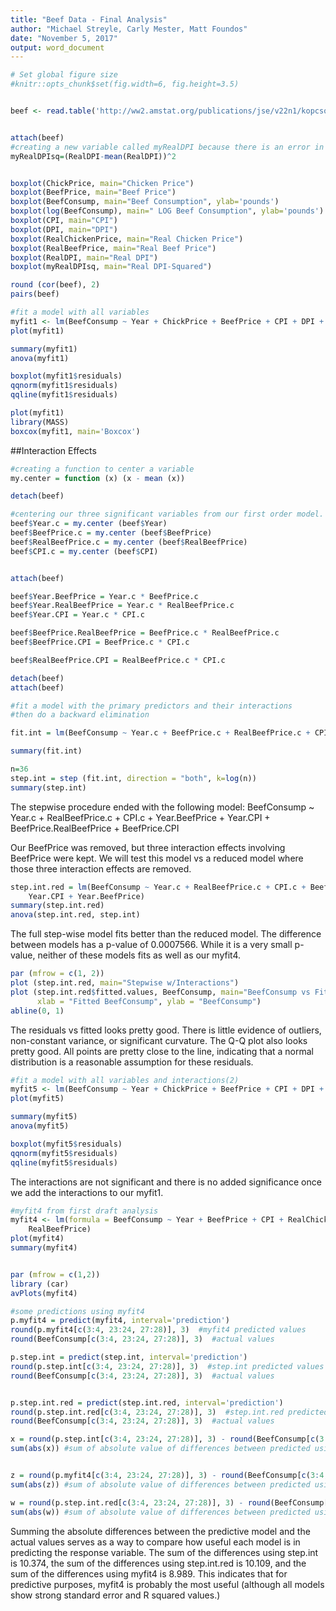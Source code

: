 ```yaml
---
title: "Beef Data - Final Analysis"
author: "Michael Streyle, Carly Mester, Matt Foundos"
date: "November 5, 2017"
output: word_document
---
```

  
```r
# Set global figure size
#knitr::opts_chunk$set(fig.width=6, fig.height=3.5) 


beef <- read.table('http://ww2.amstat.org/publications/jse/v22n1/kopcso/BeefDemand.txt', header = TRUE)


attach(beef)
#creating a new variable called myRealDPI because there is an error in X.RDPI.Mean..sq
myRealDPIsq=(RealDPI-mean(RealDPI))^2



```

```r
boxplot(ChickPrice, main="Chicken Price")
boxplot(BeefPrice, main="Beef Price")
boxplot(BeefConsump, main="Beef Consumption", ylab='pounds')
boxplot(log(BeefConsump), main=" LOG Beef Consumption", ylab='pounds')
boxplot(CPI, main="CPI")
boxplot(DPI, main="DPI")
boxplot(RealChickenPrice, main="Real Chicken Price")
boxplot(RealBeefPrice, main="Real Beef Price")
boxplot(RealDPI, main="Real DPI")
boxplot(myRealDPIsq, main="Real DPI-Squared")


```





```r
round (cor(beef), 2)
pairs(beef)


```




```r
#fit a model with all variables 
myfit1 <- lm(BeefConsump ~ Year + ChickPrice + BeefPrice + CPI + DPI + RealChickenPrice + RealBeefPrice + RealDPI + myRealDPIsq)
plot(myfit1)

summary(myfit1)
anova(myfit1)

boxplot(myfit1$residuals)
qqnorm(myfit1$residuals)
qqline(myfit1$residuals)

plot(myfit1)
library(MASS)
boxcox(myfit1, main='Boxcox')
```


##Interaction Effects

```r

#creating a function to center a variable
my.center = function (x) (x - mean (x))

detach(beef)

#centering our three significant variables from our first order model. Year, BeefPrice, and RealBeefPrice, and CPI since it is significant in our myFit4
beef$Year.c = my.center (beef$Year)
beef$BeefPrice.c = my.center (beef$BeefPrice)
beef$RealBeefPrice.c = my.center (beef$RealBeefPrice)
beef$CPI.c = my.center (beef$CPI)


attach(beef)

beef$Year.BeefPrice = Year.c * BeefPrice.c
beef$Year.RealBeefPrice = Year.c * RealBeefPrice.c
beef$Year.CPI = Year.c * CPI.c

beef$BeefPrice.RealBeefPrice = BeefPrice.c * RealBeefPrice.c
beef$BeefPrice.CPI = BeefPrice.c * CPI.c

beef$RealBeefPrice.CPI = RealBeefPrice.c * CPI.c

detach(beef)
attach(beef)

#fit a model with the primary predictors and their interactions
#then do a backward elimination

fit.int = lm(BeefConsump ~ Year.c + BeefPrice.c + RealBeefPrice.c + CPI.c + Year.BeefPrice + Year.RealBeefPrice + Year.CPI + BeefPrice.RealBeefPrice + BeefPrice.CPI + RealBeefPrice.CPI)

summary(fit.int)

```







```r
n=36
step.int = step (fit.int, direction = "both", k=log(n))
summary(step.int)
```

The stepwise procedure ended with the following model:
BeefConsump ~ Year.c + RealBeefPrice.c + CPI.c + Year.BeefPrice + 
    Year.CPI + BeefPrice.RealBeefPrice + BeefPrice.CPI
    
Our BeefPrice was removed, but three interaction effects involving BeefPrice were kept. We will test this model vs a reduced model where those three interaction effects are removed. 



```r
step.int.red = lm(BeefConsump ~ Year.c + RealBeefPrice.c + CPI.c + BeefPrice.c +
    Year.CPI + Year.BeefPrice)
summary(step.int.red)
anova(step.int.red, step.int)

```

The full step-wise model fits better than the reduced model. The difference between models has a p-value of 0.0007566. While it is a very small p-value, neither of these models fits as well as our myfit4. 


```r
par (mfrow = c(1, 2))
plot (step.int.red, main="Stepwise w/Interactions")
plot (step.int.red$fitted.values, BeefConsump, main="BeefConsump vs Fitted",
      xlab = "Fitted BeefConsump", ylab = "BeefConsump")
abline(0, 1)


```
The residuals vs fitted looks pretty good.  There is little evidence of outliers, non-constant variance, or significant curvature.  The Q-Q plot also looks pretty good.  All points are pretty close to the line, indicating that a normal distribution is a reasonable assumption for these residuals. 




```r
#fit a model with all variables and interactions(2)
myfit5 <- lm(BeefConsump ~ Year + ChickPrice + BeefPrice + CPI + DPI + RealChickenPrice + RealBeefPrice + RealDPI + myRealDPIsq + BeefPrice.RealBeefPrice + Year.CPI)
plot(myfit5)

summary(myfit5)
anova(myfit5)

boxplot(myfit5$residuals)
qqnorm(myfit5$residuals)
qqline(myfit5$residuals)

```
The interactions are not significant and there is no  added significance once we add the interactions to our myfit1.






```r
#myfit4 from first draft analysis
myfit4 <- lm(formula = BeefConsump ~ Year + BeefPrice + CPI + RealChickenPrice + 
    RealBeefPrice)
plot(myfit4)
summary(myfit4)


par (mfrow = c(1,2))
library (car)
avPlots(myfit4)
```




```r
#some predictions using myfit4
p.myfit4 = predict(myfit4, interval='prediction')
round(p.myfit4[c(3:4, 23:24, 27:28)], 3)  #myfit4 predicted values
round(BeefConsump[c(3:4, 23:24, 27:28)], 3)  #actual values

p.step.int = predict(step.int, interval='prediction')
round(p.step.int[c(3:4, 23:24, 27:28)], 3)  #step.int predicted values
round(BeefConsump[c(3:4, 23:24, 27:28)], 3)  #actual values


p.step.int.red = predict(step.int.red, interval='prediction')
round(p.step.int.red[c(3:4, 23:24, 27:28)], 3)  #step.int.red predicted values
round(BeefConsump[c(3:4, 23:24, 27:28)], 3)  #actual values

x = round(p.step.int[c(3:4, 23:24, 27:28)], 3) - round(BeefConsump[c(3:4, 23:24, 27:28)], 3) #differences between actual and predicted using step.int
sum(abs(x)) #sum of absolute value of differences between predicted using step.int and actual


z = round(p.myfit4[c(3:4, 23:24, 27:28)], 3) - round(BeefConsump[c(3:4, 23:24, 27:28)], 3) #differences between actual and predicted using myfit4
sum(abs(z)) #sum of absolute value of differences between predicted using myfit4 and actual values

w = round(p.step.int.red[c(3:4, 23:24, 27:28)], 3) - round(BeefConsump[c(3:4, 23:24, 27:28)], 3) #differences between actual and predicted using step.int.red
sum(abs(w)) #sum of absolute value of differences between predicted using step.int.red and actual values
```
Summing the absolute differences between the predictive model and the actual values serves as a way to compare how useful each model is in predicting the response variable. The sum of the differences using step.int is 
10.374, the sum of the differences using step.int.red is 10.109, and the sum of the differences using myfit4 is 8.989. This indicates that for predictive purposes, myfit4 is probably the most useful (although all models show strong standard error and R squared values.)